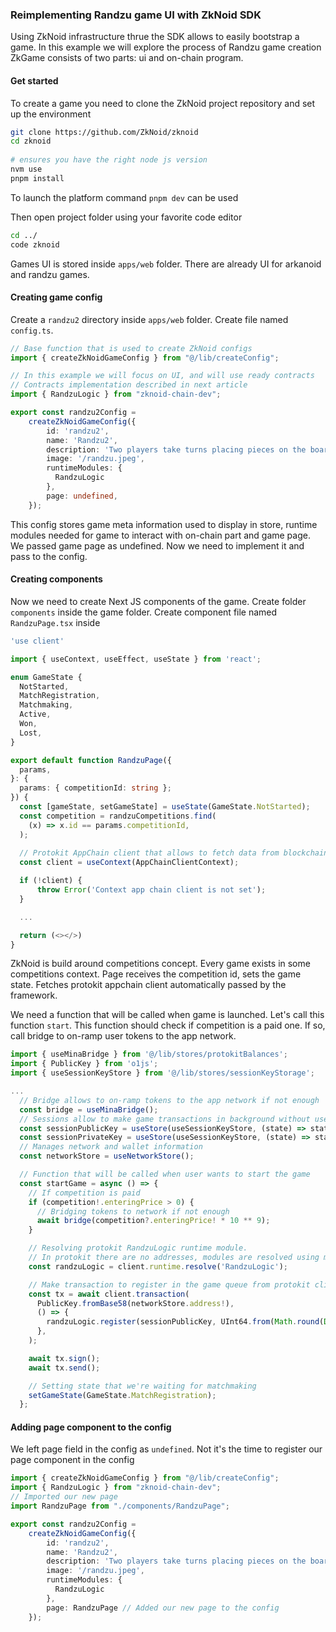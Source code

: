 ### Reimplementing Randzu game UI with ZkNoid SDK

Using ZkNoid infrastructure thrue the SDK allows to easily bootstrap a game. 
In this example we will explore the process of Randzu game creation
ZkGame consists of two parts: ui and on-chain program. 

#### Get started

To create a game you need to clone the ZkNoid project repository and set up the environment

```bash
git clone https://github.com/ZkNoid/zknoid
cd zknoid
 
# ensures you have the right node js version
nvm use
pnpm install
```

To launch the platform command `pnpm dev` can be used

Then open project folder using your favorite code editor

```bash
cd ../
code zknoid
```

Games UI is stored inside `apps/web` folder. There are already UI for arkanoid and randzu games.

#### Creating game config

Create a `randzu2` directory inside `apps/web` folder. 
Create file named `config.ts`. 

```ts filename="apps/web/randzu2/config.ts"
// Base function that is used to create ZkNoid configs
import { createZkNoidGameConfig } from "@/lib/createConfig";

// In this example we will focus on UI, and will use ready contracts
// Contracts implementation described in next article
import { RandzuLogic } from "zknoid-chain-dev";

export const randzu2Config =
    createZkNoidGameConfig({
        id: 'randzu2',
        name: 'Randzu2',
        description: 'Two players take turns placing pieces on the board attempting to create lines of 5 of their own color',
        image: '/randzu.jpeg',
        runtimeModules: {
          RandzuLogic
        },
        page: undefined,
    });
```

This config stores game meta information used to display in store, runtime modules needed for game to interact with on-chain part and game page.
We passed game page as undefined. Now we need to implement it and pass to the config.

#### Creating components

Now we need to create Next JS components of the game.
Create folder `components` inside the game folder. Create component file named `RandzuPage.tsx` inside

```ts filename="apps/web/randzu2/components/RandzuPage.tsx"
'use client'

import { useContext, useEffect, useState } from 'react';

enum GameState {
  NotStarted,
  MatchRegistration,
  Matchmaking,
  Active,
  Won,
  Lost,
}

export default function RandzuPage({
  params,
}: {
  params: { competitionId: string };
}) {
  const [gameState, setGameState] = useState(GameState.NotStarted);
  const competition = randzuCompetitions.find(
    (x) => x.id == params.competitionId,
  );
  
  // Protokit AppChain client that allows to fetch data from blockchain or make transactions
  const client = useContext(AppChainClientContext);

  if (!client) {
      throw Error('Context app chain client is not set');
  }

  ...

  return (<></>)
}
```

ZkNoid is build around competitions concept. Every game exists in some competitions context.
Page receives the competition id, sets the game state. Fetches protokit appchain client automatically passed by the framework.

We need a function that will be called when game is launched. Let's call this function `start`.
This function should check if competition is a paid one. If so, call bridge to on-ramp user tokens to the app network.


```ts filename="apps/web/randzu2/components/RandzuPage.tsx"
import { useMinaBridge } from '@/lib/stores/protokitBalances';
import { PublicKey } from 'o1js';
import { useSessionKeyStore } from '@/lib/stores/sessionKeyStorage';

...
  // Bridge allows to on-ramp tokens to the app network if not enough
  const bridge = useMinaBridge();
  // Sessions allow to make game transactions in background without user interruption
  const sessionPublicKey = useStore(useSessionKeyStore, (state) => state.getSessionKey()).toPublicKey();
  const sessionPrivateKey = useStore(useSessionKeyStore, (state) => state.getSessionKey());
  // Manages network and wallet information
  const networkStore = useNetworkStore();

  // Function that will be called when user wants to start the game
  const startGame = async () => {
    // If competition is paid
    if (competition!.enteringPrice > 0) {
      // Bridging tokens to network if not enough
      await bridge(competition?.enteringPrice! * 10 ** 9);
    }

    // Resolving protokit RandzuLogic runtime module. 
    // In protokit there are no addresses, modules are resolved using module names
    const randzuLogic = client.runtime.resolve('RandzuLogic');

    // Make transaction to register in the game queue from protokit client
    const tx = await client.transaction(
      PublicKey.fromBase58(networkStore.address!),
      () => {
        randzuLogic.register(sessionPublicKey, UInt64.from(Math.round(Date.now() / 1000)));
      },
    );

    await tx.sign();
    await tx.send();

    // Setting state that we're waiting for matchmaking
    setGameState(GameState.MatchRegistration);
  };

```

#### Adding page component to the config
We left page field in the config as `undefined`. Not it's the time to register our page component in the config

```ts filename="apps/web/randzu2/config.ts"
import { createZkNoidGameConfig } from "@/lib/createConfig";
import { RandzuLogic } from "zknoid-chain-dev";
// Imported our new page
import RandzuPage from "./components/RandzuPage";

export const randzu2Config =
    createZkNoidGameConfig({
        id: 'randzu2',
        name: 'Randzu2',
        description: 'Two players take turns placing pieces on the board attempting to create lines of 5 of their own color',
        image: '/randzu.jpeg',
        runtimeModules: {
          RandzuLogic
        },
        page: RandzuPage // Added our new page to the config
    });
```

